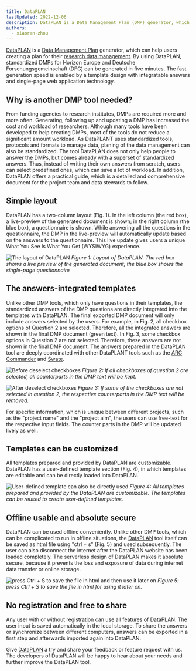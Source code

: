 ```yaml
---
title: DataPLAN
lastUpdated: 2022-12-06
description: DataPLAN is a Data Management Plan (DMP) generator, which can help users creating a plan for their research data management.
authors: 
  - xiaoran-zhou
---
```


[DataPLAN](https://plan.nfdi4plants.org) is a [Data Management Plan](/fundamentals/data-management-plan) generator, which can help users creating a plan for their [research data management](/fundamentals/research-data-management). By using DataPLAN, standardized DMPs for Horizon Europe and Deutsche Forschungsgemeinschaft (DFG) can be generated in five minutes. The fast generation speed is enabled by a template design with integratable answers and single-page web application technology. 


## Why is another DMP tool needed?

From funding agencies to research institutes, DMPs are required more and more often. Generating, following up and updating a DMP has increased the cost and workload of researchers. Although many tools have been developed to help creating DMPs, most of the tools do not reduce a significant amount workload. As DataPLANT uses standardized tools, protocols and formats to manage data, planing of the data management can also be standardized. The tool DataPLAN does not only help people to answer the DMPs, but comes already with a superset of standardized answers. Thus, instead of writing their own answers from scratch, users can select predefined ones, which can save a lot of workload. In addition, DataPLAN offers a practical guide, which is a detailed and comprehensive document for the project team and data stewards to follow.   
  

## Simple layout
DataPLAN has a two-column layout (Fig. 1). In the left column (the red box), a live-preview of the generated document is shown; in the right column (the blue box), a questionnaire is shown. While answering all the questions in the questionnaire, the DMP in the live-preview will automatically update based on the answers to the questionnaire. This live update gives users a unique What You See Is What You Get (WYSIWYG) experience.

![The layout of DataPLAN](@images/dataplan/dataplan-layout.png)
*Figure 1: Layout of DataPLAN. The red box shows a live preview of the generated document; the blue box shows the single-page questionnaire*

## The answers-integrated templates

Unlike other DMP tools, which only have questions in their templates, the standardized answers of the DMP questions are directly integrated into the templates with DataPLAN. The final exported DMP document will only include answers selected by the users. For example, in Fig. 2, all checkbox options of Question 2 are selected. Therefore, all the integrated answers are shown in the final DMP document (green text). In Fig. 3, some checkbox options in Question 2 are not selected. Therefore, these answers are not shown in the final DMP document. The answers prepared in the DataPLAN tool are deeply coordinated with other DataPLANT tools such as the [ARC Commander](/arc-commander) and [Swate](/swate).  

![Before deselect checkboxes](@images/dataplan/dataplan-before-deselect.png)
*Figure 2: If all checkboxes of question 2 are selected, all counterparts in the DMP text will be kept.*

![After deselect checkboxes](@images/dataplan/dataplan-after-deselect.png)
*Figure 3: If some of the checkboxes are not selected in question 2, the respective counterparts in the DMP text will be removed.*


For specific information, which is unique between different projects, such as the "project name" and the "project aim", the users can use free-text for the respective input fields. The counter parts in the DMP will be updated lively as well.   

## Templates can be customized
All templates prepared and provided by DataPLAN are customizable. DataPLAN has a user-defined template section (Fig. 4), in which templates are editable and can be directly loaded into DataPLAN.   

![User-defined template can also be directly used](@images/dataplan/dataplan-user-defined.png)
*Figure 4: All  templates prepared and provided by the DataPLAN are customizable. The templates can be reused to create user-defined templates.*

## Offline usable and absolute secure
DataPLAN can be used offline conveniently. Unlike other DMP tools, which can be complicated to run in offline situations, the [DataPLAN](https://plan.nfdi4plants.org) tool itself can be saved as html file using "ctrl + s" (Fig. 5) and used subsequently. The user can also disconnect the internet after the DataPLAN website has been loaded completely. The serverless design of DataPLAN makes it absolute secure, because it prevents the loss and exposure of data during internet data transfer or online storage.  

![press Ctrl + S to save the file in html and then use it later on](@images/dataplan/dataplan-save.png)
*Figure 5: press Ctrl + S to save the file in html for using it later on.*

## No registration and free to share
Any user with or without registration can use all features of DataPLAN. The user input is saved automatically in the local storage. To share the answers or synchronize between different computers, answers can be exported in a first step and afterwards imported again into DataPLAN. 

Give [DataPLAN](https://plan.nfdi4plants.org) a try and share your feedback or feature request with us. The developers of DataPLAN will be happy to hear about your needs and further improve the DataPLAN tool. 

